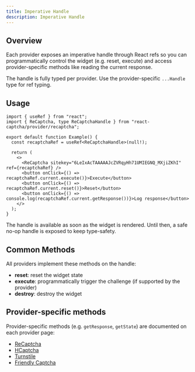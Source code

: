 ```yaml
---
title: Imperative Handle
description: Imperative Handle
---
```


## Overview

Each provider exposes an imperative handle through React refs so you can programmatically control the widget (e.g. reset, execute) and access provider-specific methods like reading the current response.

The handle is fully typed per provider. Use the provider-specific `...Handle` type for ref typing.

## Usage

```tsx
import { useRef } from "react";
import { ReCaptcha, type ReCaptchaHandle } from "react-captcha/provider/recaptcha";

export default function Example() {
  const recaptchaRef = useRef<ReCaptchaHandle>(null!);

  return (
    <>
      <ReCaptcha sitekey="6LeIxAcTAAAAAJcZVRqyHh71UMIEGNQ_MXjiZKhI" ref={recaptchaRef} />
      <button onClick={() => recaptchaRef.current.execute()}>Execute</button>
      <button onClick={() => recaptchaRef.current.reset()}>Reset</button>
      <button onClick={() => console.log(recaptchaRef.current.getResponse())}>Log response</button>
    </>
  );
}
```

The handle is available as soon as the widget is rendered. Until then, a safe no-op handle is exposed to keep type-safety.

## Common Methods

All providers implement these methods on the handle:

- **reset**: reset the widget state
- **execute**: programmatically trigger the challenge (if supported by the provider)
- **destroy**: destroy the widget

## Provider-specific methods

Provider-specific methods (e.g. `getResponse`, `getState`) are documented on each provider page:

- [ReCaptcha](/docs/provider/recaptcha)
- [HCaptcha](/docs/provider/hcaptcha)
- [Turnstile](/docs/provider/turnstile)
- [Friendly Captcha](/docs/provider/friendly-captcha)


